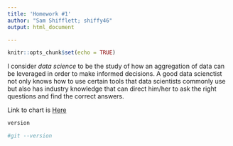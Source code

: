 ---
title: 'Homework #1'
author: "Sam Shifflett; shiffy46"
output: html_document

---

```{r setup, include=FALSE}
knitr::opts_chunk$set(echo = TRUE)
```

I consider *data science* to be the study of how an aggregation of data can be leveraged in order to make informed decisions. A good data scienctist not only knows how to use certain tools that data scientists commonly use but also has industry knowledge that can direct him/her to ask the right questions and find the correct answers.

Link to chart is [Here](https://canvasjs.com/php-charts/chart-index-data-label/)

```{r}
version
```

```{r}
#git --version
```